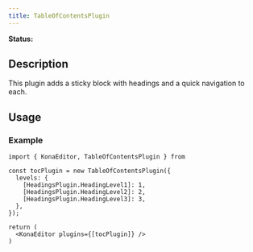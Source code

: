 ```yaml
---
title: TableOfContentsPlugin
---
```


**Status:** <Badge text="wip" type="warning" />

## Description
This plugin adds a sticky block with headings and a quick navigation to each.

## Usage
### Example
```tsx
import { KonaEditor, TableOfContentsPlugin } from

const tocPlugin = new TableOfContentsPlugin({
  levels: {
    [HeadingsPlugin.HeadingLevel1]: 1,
    [HeadingsPlugin.HeadingLevel2]: 2,
    [HeadingsPlugin.HeadingLevel3]: 3,
  },
});

return (
  <KonaEditor plugins={[tocPlugin]} />
)
```
